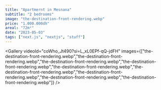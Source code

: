 ```yaml
---
title: "Apartmernt in Mesnana"
subtitle: "2 bedrooms"
image: "the-destination-front-rendering.webp"
price: "1.000.000dh"
areal: "72m²"
date: "2023-05-03"
tags: ["next.js", "nextjs", "stuff"]
---
```


<Gallery 
  videoId="coWho_Jt490?si=L_xL0EPf-qQ-jdFH" 
  images={["the-destination-front-rendering.webp","the-destination-front-rendering.webp","the-destination-front-rendering.webp","the-destination-front-rendering.webp","the-destination-front-rendering.webp","the-destination-front-rendering.webp","the-destination-front-rendering.webp","the-destination-front-rendering.webp","the-destination-front-rendering.webp"]} 
/>


